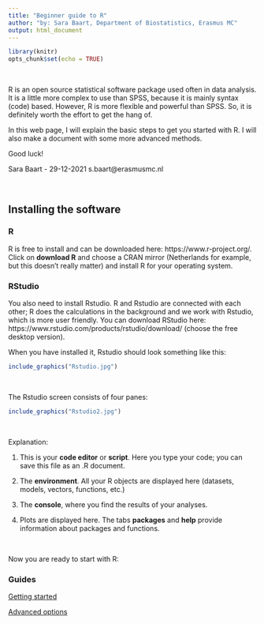 ```yaml
---
title: "Beginner guide to R"
author: "by: Sara Baart, Department of Biostatistics, Erasmus MC"
output: html_document
---
```


```r
library(knitr)
opts_chunk$set(echo = TRUE)
```
&nbsp;



R is an open source statistical software package used often in data analysis. It is a little more complex to use than SPSS, because it is mainly syntax (code) based. However, R is more flexible and powerful than SPSS. So, it is definitely worth the effort to get the hang of.

In this web page, I will explain the basic steps to get you started with R. I will also make a document with some more advanced methods. 

Good luck!

Sara Baart - 29-12-2021
s.baart@erasmusmc.nl

&nbsp;
&nbsp;

## Installing the software
### R
R is free to install and can be downloaded here: https://www.r-project.org/. Click on **download R** and choose a CRAN mirror (Netherlands for example, but this doesn't really matter) and install R for your operating system.
&nbsp;

### RStudio
You also need to install Rstudio. R and Rstudio are connected with each other; R does the calculations in the background and we work with Rstudio, which is more user friendly. You can download RStudio here: https://www.rstudio.com/products/rstudio/download/ (choose the free desktop version).

When you have installed it, Rstudio should look something like this:

```r
include_graphics("Rstudio.jpg")
```
&nbsp;

The Rstudio screen consists of four panes:

```r
include_graphics("Rstudio2.jpg")
```
&nbsp;

Explanation: 

1) This is your **code editor** or **script**. Here you type your code; you can save this file as an .R document.

2) The **environment**. All your R objects are displayed here (datasets, models, vectors, functions, etc.)

3) The **console**, where you find the results of your analyses.

4) Plots are displayed here. The tabs **packages** and **help** provide information about packages and functions.

&nbsp;

Now you are ready to start with R:

### Guides
[Getting started](LearnR.html)

[Advanced options](LearnR2.html)